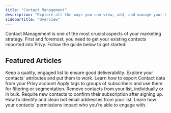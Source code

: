 ```yaml
---
title: "Contact Management"
description: "Explore all the ways you can view, add, and manage your Contacts list in Privy."
sidebarTitle: "Overview"
---
```


Contact Management is one of the most crucial aspects of your marketing strategy. First and foremost, you need to get your existing contacts imported into Privy. Follow the guide below to get started!

<Card title="Import and Manage Contacts" icon="right-to-bracket" horizontal={true} href="https://privy.mintlify.app/docs/learn/contact-management/import-and-manage-contacts" />

## Featured Articles

<CardGroup cols={2}>
  <Card title="List Hygiene" icon="sparkles" horizontal={true} href="https://privy.mintlify.app/docs/learn/contact-management/list-hygiene">
    Keep a quality, engaged list to ensure good deliverability.
  </Card>

  <Card title="View and Filter Contacts" icon="filter" horizontal={true} href="https://privy.mintlify.app/docs/learn/contact-management/view-and-filter-contacts">
    Explore your contacts' attributes and put them to work.
  </Card>

  <Card title="Export Contacts" icon="left-from-bracket" horizontal={true} href="https://privy.mintlify.app/docs/learn/contact-management/export-contacts">
    Learn how to export Contact data from your Privy account
  </Card>

  <Card title="Tag Contacts" icon="user-tag" horizontal={true} href="https://privy.mintlify.app/docs/learn/contact-management/tag-contacts">
    Apply tags to groups of subscribers and use them for filtering or segmentation.
  </Card>

  <Card title="Unsubscribe Contacts" icon="circle-x" horizontal={true} href="https://privy.mintlify.app/docs/learn/contact-management/unsubscribe-contacts">
    Remove contacts from your list, individually or in bulk.
  </Card>

  <Card title="Double Opt-In" icon="check-double" horizontal={true} href="https://privy.mintlify.app/docs/learn/contact-management/double-opt-in">
    Require new contacts to confirm their subscription after signing up.
  </Card>

  <Card title="Remove Bots" icon="robot" horizontal={true} href="https://privy.mintlify.app/docs/learn/contact-management/remove-bots">
    How to identify and clean bot email addresses from your list.
  </Card>

  <Card title="Understanding Reachability" icon="circle-question" horizontal={true} href="https://privy.mintlify.app/docs/learn/contact-management/list-hygiene">
    Learn how your contacts' permissions impact who you're able to engage with.
  </Card>
</CardGroup>